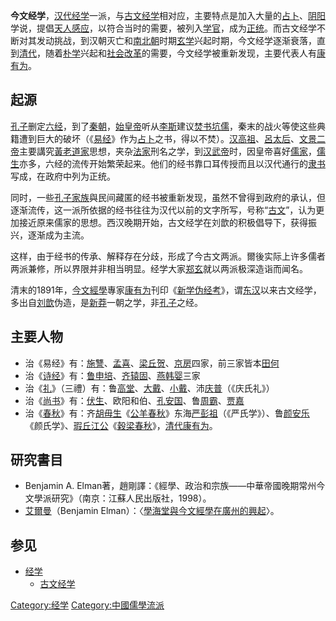'''今文经学'''，[[漢朝|汉代]][[经学|经学]]一派，与[[古文经学|古文经学]]相对应，主要特点是加入大量的[[占卜|占卜]]、[[阴阳|阴阳]]学说，提倡[[天人感应|天人感应]]，以符合当时的需要，被列入[[学官|学官]]，成为[[正统_(史观)|正统]]。而古文经学不断对其发动挑战，到汉朝灭亡和[[南北朝|南北朝]]时期[[玄学|玄学]]兴起时期，今文经学逐渐衰落，直到[[清代|清代]]，随着[[朴学|朴学]]兴起和[[社会改革|社会改革]]的需要，今文经学被重新发现，主要代表人有[[康有为|康有为]]。

==起源==
[[孔子|孔子]]删定[[六经|六经]]，到了[[秦朝|秦朝]]，[[秦始皇|始皇帝]]听从[[李斯|李斯]]建议[[焚书坑儒|焚书坑儒]]，秦末的战火等使这些典籍遭到巨大的破坏（《[[易经|易经]]》作为[[占卜|占卜]]之书，得以不焚）。[[汉高祖|汉高祖]]、[[呂太后|呂太后]]、[[文景之治|文景二帝]]主要講究[[黃老|黃老]][[道家|道家]]思想，夹杂[[法家|法家]]刑名之学，到[[汉武帝|汉武帝]]时，因皇帝喜好[[儒家|儒家]]，[[儒生|儒生]]亦多，六经的流传开始繁荣起来。他们的经书靠口耳传授而且以汉代通行的[[隶书|隶书]]写成，在政府中列为正统。

同时，一些[[孔子家族|孔子家族]]與民间藏匿的经书被重新发现，虽然不曾得到政府的承认，但逐渐流传，这一派所依据的经书往往为汉代以前的文字所写，号称“[[古文_(文字)|古文]]”，认为更加接近原来儒家的思想。西汉晚期开始，古文经学在刘歆的积极倡导下，获得振兴，逐渐成为主流。

这样，由于经书的传承、解释存在分歧，形成了今古文两派。爾後实际上许多儒者两派兼修，所以界限并非相当明显。经学大家[[郑玄|郑玄]]就以两派极深造诣而闻名。

清末的1891年，[[今文經學|今文經學]]專家[[康有为|康有为]]刊印《[[新学伪经考|新学伪经考]]》，谓[[东汉|东汉]]以来古文经学，多出自[[刘歆|刘歆]]伪造，是[[新莽|新莽]]一朝之学，非[[孔子|孔子]]之经。

==主要人物==
*治《易经》有：[[施讐|施讐]]、[[孟喜|孟喜]]、[[梁丘贺|梁丘贺]]、[[京房|京房]]四家，前三家皆本[[田何|田何]]
*治《[[诗经|诗经]]》有：[[鲁国|鲁]][[申培|申培]]、[[齐国|齐]][[辕固|辕固]]、[[燕国|燕]][[韩婴|韩婴]]三家
*治《[[礼|礼]]》（三禮）有：鲁[[高堂|高堂]]、[[戴德|大戴]]、[[戴圣|小戴]]、沛[[庆普|庆普]]（《庆氏礼》）
*治《[[尚书|尚书]]》有：[[伏生|伏生]]、欧阳和伯、[[孔安国|孔安国]]、鲁[[周霸|周霸]]、[[贾嘉|贾嘉]]
*治《[[春秋|春秋]]》有：齐[[胡毋生|胡毋生]]《[[公羊傳|公羊春秋]]》东海[[严彭祖|严彭祖]]（《严氏学》）、鲁[[颜安乐|颜安乐]]《颜氏学》、[[瑕丘江公|瑕丘江公]]《[[穀梁傳|穀梁春秋]]》，[[清朝|清代]][[康有为|康有为]]。

==研究書目==
*Benjamin A. Elman著，趙剛譯：《經學、政治和宗族——中華帝國晚期常州今文學派研究》（南京：江蘇人民出版社，1998）。
*[[艾爾曼|艾爾曼]]（Benjamin Elman）：〈[https://www.princeton.edu/~elman/documents/Xuehaitang_Paper_in_Chinese.pdf 學海堂與今文經學在廣州的興起]{{Wayback|url=https://www.princeton.edu/~elman/documents/Xuehaitang_Paper_in_Chinese.pdf |date=20200908193126 }}〉。

== 参见 ==
* [[经学|经学]]
** [[古文经学|古文经学]]

[[Category:经学|Category:经学]]
[[Category:中國儒學流派|Category:中國儒學流派]]
